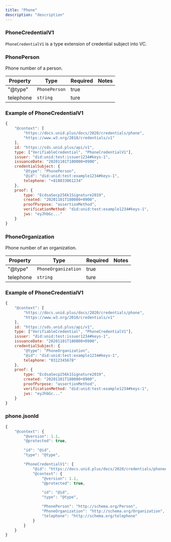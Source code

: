 ```yaml
---
title: "Phone"
description: "description"
---
```


### PhoneCredentialV1

`PhoneCredentialV1` is a type extension of credential subject into VC.

### PhonePerson
Phone number of a person.

| Property | Type | Required | Notes |
| ---- | ---- | ---- | ---- |
| "@type" | `PhonePerson` | true ||
| telephone | `string` | ture ||

### Example of PhoneCredentialV1

```js
{
    "@context": [
        "https://docs.unid.plus/docs/2020/credentials/phone",
        "https://www.w3.org/2018/credentials/v1"
    ],
    id: "https://sds.unid.plus/api/v1",
    type: ["VerifiableCredential", "PhoneCredentialV1"],
    issuer: "did:unid:test:issuer1234#keys-1",
    issuanceDate: "20201101T180000+0900",
    credentialSubject: {
        "@type": "PhonePerson",
        "@id": "did:unid:test:example1234#keys-1",
        telephone: "+818033061234"
    },
    proof: {
        type: "EcdsaSecp256k1Signature2019",
        created: "20201101T180000+0900",
        proofPurpose: "assertionMethod",
        verificationMethod: "did:unid:test:example1234#keys-1",
        jws: "eyJhbGc..."
    }
}
```

### PhoneOrganization
Phone number of an organization.

| Property | Type | Required | Notes |
| ---- | ---- | ---- | ---- |
| "@type" | `PhoneOrganization` | true ||
| telephone | `string` | ture ||

### Example of PhoneCredentialV1

```js
{
    "@context": [
        "https://docs.unid.plus/docs/2020/credentials/phone",
        "https://www.w3.org/2018/credentials/v1"
    ],
    id: "https://sds.unid.plus/api/v1",
    type: ["VerifiableCredential", "PhoneCredentialV1"],
    issuer: "did:unid:test:issuer1234#keys-1",
    issuanceDate: "20201101T180000+0900",
    credentialSubject: {
        "@type": "PhoneOrganization",
        "@id": "did:unid:test:example1234#keys-1",
        telephone: "0312345678"
    },
    proof: {
        type: "EcdsaSecp256k1Signature2019",
        created: "20201101T180000+0900",
        proofPurpose: "assertionMethod",
        verificationMethod: "did:unid:test:example1234#keys-1",
        jws: "eyJhbGc..."
    }
}
```

### phone.jsonld

```js
{
    "@context": {
        "@version": 1.1,
        "@protected": true,

        "id": "@id",
        "type": "@type",

        "PhoneCredentialV1": {
            "@id": "https://docs.unid.plus/docs/2020/credentials/phone#PhoneCredentialV1",
            "@context": {
                "@version": 1.1,
                "@protected": true,

                "id": "@id",
                "type": "@type",

                "PhonePerson": "http://schema.org/Person",
                "PhoneOrganization": "http://schema.org/Organization",
                "telephone": "http://schema.org/telephone"
            }
        }
    }
}
```
